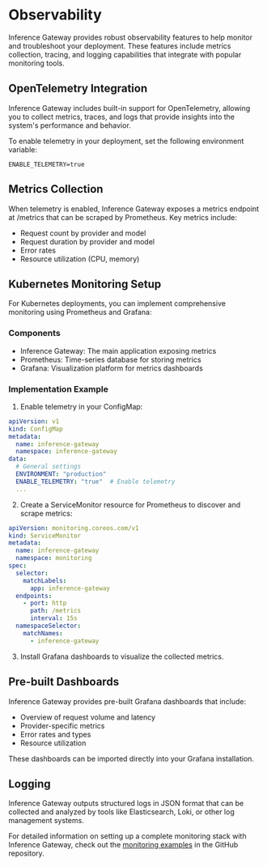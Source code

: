 # Observability

Inference Gateway provides robust observability features to help monitor and troubleshoot your deployment. These features include metrics collection, tracing, and logging capabilities that integrate with popular monitoring tools.

## OpenTelemetry Integration

Inference Gateway includes built-in support for OpenTelemetry, allowing you to collect metrics, traces, and logs that provide insights into the system's performance and behavior.

To enable telemetry in your deployment, set the following environment variable:

```
ENABLE_TELEMETRY=true
```

## Metrics Collection

When telemetry is enabled, Inference Gateway exposes a metrics endpoint at /metrics that can be scraped by Prometheus. Key metrics include:

- Request count by provider and model
- Request duration by provider and model
- Error rates
- Resource utilization (CPU, memory)

## Kubernetes Monitoring Setup

For Kubernetes deployments, you can implement comprehensive monitoring using Prometheus and Grafana:

### Components

- Inference Gateway: The main application exposing metrics
- Prometheus: Time-series database for storing metrics
- Grafana: Visualization platform for metrics dashboards

### Implementation Example

1. Enable telemetry in your ConfigMap:

```yaml
apiVersion: v1
kind: ConfigMap
metadata:
  name: inference-gateway
  namespace: inference-gateway
data:
  # General settings
  ENVIRONMENT: "production"
  ENABLE_TELEMETRY: "true"  # Enable telemetry
  ...
```

2. Create a ServiceMonitor resource for Prometheus to discover and scrape metrics:

```yaml
apiVersion: monitoring.coreos.com/v1
kind: ServiceMonitor
metadata:
  name: inference-gateway
  namespace: monitoring
spec:
  selector:
    matchLabels:
      app: inference-gateway
  endpoints:
    - port: http
      path: /metrics
      interval: 15s
  namespaceSelector:
    matchNames:
      - inference-gateway
```

3. Install Grafana dashboards to visualize the collected metrics.

## Pre-built Dashboards

Inference Gateway provides pre-built Grafana dashboards that include:

- Overview of request volume and latency
- Provider-specific metrics
- Error rates and types
- Resource utilization

These dashboards can be imported directly into your Grafana installation.

## Logging

Inference Gateway outputs structured logs in JSON format that can be collected and analyzed by tools like Elasticsearch, Loki, or other log management systems.

For detailed information on setting up a complete monitoring stack with Inference Gateway, check out the [monitoring examples](https://github.com/inference-gateway/inference-gateway/tree/main/examples/kubernetes/monitoring) in the GitHub repository.
